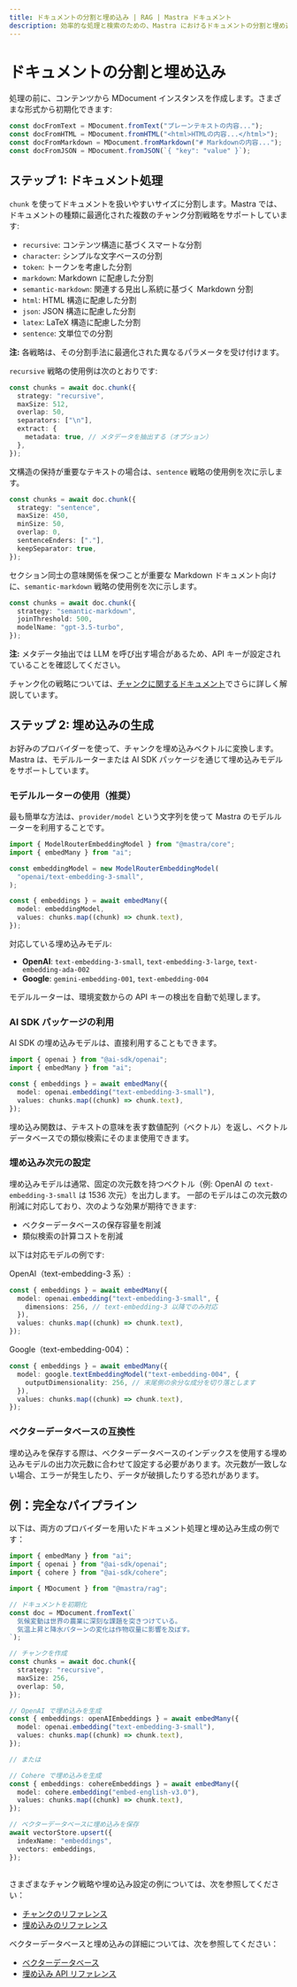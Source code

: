 ```yaml
---
title: ドキュメントの分割と埋め込み | RAG | Mastra ドキュメント
description: 効率的な処理と検索のための、Mastra におけるドキュメントの分割と埋め込みに関するガイド。
---
```


# ドキュメントの分割と埋め込み

処理の前に、コンテンツから MDocument インスタンスを作成します。さまざまな形式から初期化できます:

```ts showLineNumbers copy
const docFromText = MDocument.fromText("プレーンテキストの内容...");
const docFromHTML = MDocument.fromHTML("<html>HTMLの内容...</html>");
const docFromMarkdown = MDocument.fromMarkdown("# Markdownの内容...");
const docFromJSON = MDocument.fromJSON(`{ "key": "value" }`);
```


## ステップ 1: ドキュメント処理

`chunk` を使ってドキュメントを扱いやすいサイズに分割します。Mastra では、ドキュメントの種類に最適化された複数のチャンク分割戦略をサポートしています:

* `recursive`: コンテンツ構造に基づくスマートな分割
* `character`: シンプルな文字ベースの分割
* `token`: トークンを考慮した分割
* `markdown`: Markdown に配慮した分割
* `semantic-markdown`: 関連する見出し系統に基づく Markdown 分割
* `html`: HTML 構造に配慮した分割
* `json`: JSON 構造に配慮した分割
* `latex`: LaTeX 構造に配慮した分割
* `sentence`: 文単位での分割

**注:** 各戦略は、その分割手法に最適化された異なるパラメータを受け付けます。

`recursive` 戦略の使用例は次のとおりです:

```ts showLineNumbers copy
const chunks = await doc.chunk({
  strategy: "recursive",
  maxSize: 512,
  overlap: 50,
  separators: ["\n"],
  extract: {
    metadata: true, // メタデータを抽出する（オプション）
  },
});
```

文構造の保持が重要なテキストの場合は、`sentence` 戦略の使用例を次に示します。

```ts showLineNumbers copy
const chunks = await doc.chunk({
  strategy: "sentence",
  maxSize: 450,
  minSize: 50,
  overlap: 0,
  sentenceEnders: ["."],
  keepSeparator: true,
});
```

セクション同士の意味関係を保つことが重要な Markdown ドキュメント向けに、`semantic-markdown` 戦略の使用例を次に示します。

```ts showLineNumbers copy
const chunks = await doc.chunk({
  strategy: "semantic-markdown",
  joinThreshold: 500,
  modelName: "gpt-3.5-turbo",
});
```

**注:** メタデータ抽出では LLM を呼び出す場合があるため、API キーが設定されていることを確認してください。

チャンク化の戦略については、[チャンクに関するドキュメント](/reference/rag/chunk)でさらに詳しく解説しています。


## ステップ 2: 埋め込みの生成

お好みのプロバイダーを使って、チャンクを埋め込みベクトルに変換します。Mastra は、モデルルーターまたは AI SDK パッケージを通じて埋め込みモデルをサポートしています。

### モデルルーターの使用（推奨）

最も簡単な方法は、`provider/model` という文字列を使って Mastra のモデルルーターを利用することです。

```ts showLineNumbers copy
import { ModelRouterEmbeddingModel } from "@mastra/core";
import { embedMany } from "ai";

const embeddingModel = new ModelRouterEmbeddingModel(
  "openai/text-embedding-3-small",
);

const { embeddings } = await embedMany({
  model: embeddingModel,
  values: chunks.map((chunk) => chunk.text),
});
```

対応している埋め込みモデル:

* **OpenAI**: `text-embedding-3-small`, `text-embedding-3-large`, `text-embedding-ada-002`
* **Google**: `gemini-embedding-001`, `text-embedding-004`

モデルルーターは、環境変数からの API キーの検出を自動で処理します。


### AI SDK パッケージの利用

AI SDK の埋め込みモデルは、直接利用することもできます。

```ts showLineNumbers copy
import { openai } from "@ai-sdk/openai";
import { embedMany } from "ai";

const { embeddings } = await embedMany({
  model: openai.embedding("text-embedding-3-small"),
  values: chunks.map((chunk) => chunk.text),
});
```

埋め込み関数は、テキストの意味を表す数値配列（ベクトル）を返し、ベクトルデータベースでの類似検索にそのまま使用できます。


### 埋め込み次元の設定

埋め込みモデルは通常、固定の次元数を持つベクトル（例: OpenAI の `text-embedding-3-small` は 1536 次元）を出力します。
一部のモデルはこの次元数の削減に対応しており、次のような効果が期待できます:

* ベクターデータベースの保存容量を削減
* 類似検索の計算コストを削減

以下は対応モデルの例です:

OpenAI（text-embedding-3 系）:

```ts
const { embeddings } = await embedMany({
  model: openai.embedding("text-embedding-3-small", {
    dimensions: 256, // text-embedding-3 以降でのみ対応
  }),
  values: chunks.map((chunk) => chunk.text),
});
```

Google（text-embedding-004）：

```ts
const { embeddings } = await embedMany({
  model: google.textEmbeddingModel("text-embedding-004", {
    outputDimensionality: 256, // 末尾側の余分な成分を切り落とします
  }),
  values: chunks.map((chunk) => chunk.text),
});
```


### ベクターデータベースの互換性

埋め込みを保存する際は、ベクターデータベースのインデックスを使用する埋め込みモデルの出力次元数に合わせて設定する必要があります。次元数が一致しない場合、エラーが発生したり、データが破損したりする恐れがあります。

## 例：完全なパイプライン

以下は、両方のプロバイダーを用いたドキュメント処理と埋め込み生成の例です：

```ts showLineNumbers copy
import { embedMany } from "ai";
import { openai } from "@ai-sdk/openai";
import { cohere } from "@ai-sdk/cohere";

import { MDocument } from "@mastra/rag";

// ドキュメントを初期化
const doc = MDocument.fromText(`
  気候変動は世界の農業に深刻な課題を突きつけている。
  気温上昇と降水パターンの変化は作物収量に影響を及ぼす。
`);

// チャンクを作成
const chunks = await doc.chunk({
  strategy: "recursive",
  maxSize: 256,
  overlap: 50,
});

// OpenAI で埋め込みを生成
const { embeddings: openAIEmbeddings } = await embedMany({
  model: openai.embedding("text-embedding-3-small"),
  values: chunks.map((chunk) => chunk.text),
});

// または

// Cohere で埋め込みを生成
const { embeddings: cohereEmbeddings } = await embedMany({
  model: cohere.embedding("embed-english-v3.0"),
  values: chunks.map((chunk) => chunk.text),
});

// ベクターデータベースに埋め込みを保存
await vectorStore.upsert({
  indexName: "embeddings",
  vectors: embeddings,
});
```


##

さまざまなチャンク戦略や埋め込み設定の例については、次を参照してください：

- [チャンクのリファレンス](/reference/rag/chunk)
- [埋め込みのリファレンス](/reference/rag/embeddings)

ベクターデータベースと埋め込みの詳細については、次を参照してください：

- [ベクターデータベース](./vector-databases)
- [埋め込み API リファレンス](/reference/rag/embeddings)
